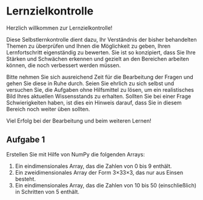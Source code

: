 # Lernzielkontrolle

Herzlich willkommen zur Lernzielkontrolle!

Diese Selbstlernkontrolle dient dazu, Ihr Verständnis der bisher behandelten 
Themen zu überprüfen und Ihnen die Möglichkeit zu geben, Ihren Lernfortschritt 
eigenständig zu bewerten. Sie ist so konzipiert, dass Sie Ihre Stärken und 
Schwächen erkennen und gezielt an den Bereichen arbeiten können, die noch 
verbessert werden müssen.

Bitte nehmen Sie sich ausreichend Zeit für die Bearbeitung der Fragen und gehen 
Sie diese in Ruhe durch. Seien Sie ehrlich zu sich selbst und versuchen Sie, 
die Aufgaben ohne Hilfsmittel zu lösen, um ein realistisches Bild Ihres 
aktuellen Wissensstands zu erhalten. Sollten Sie bei einer Frage Schwierigkeiten 
haben, ist dies ein Hinweis darauf, dass Sie in diesem Bereich noch weiter üben 
sollten.

Viel Erfolg bei der Bearbeitung und beim weiteren Lernen!

## Aufgabe 1

Erstellen Sie mit Hilfe von NumPy die folgenden Arrays:

1. Ein eindimensionales Array, das die Zahlen von 0 bis 9 enthält.
2. Ein zweidimensionales Array der Form 3×33×3, das nur aus Einsen besteht.
3. Ein eindimensionales Array, das die Zahlen von 10 bis 50 (einschließlich) in 
Schritten von 5 enthält.